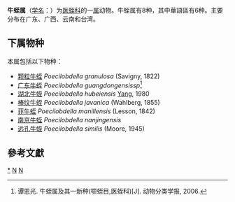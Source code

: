 {{Automatic taxobox
| taxon = Poecilobdella 
| authority = Blanchard, 1893
}}
'''牛蛭属'''（[[学名|学名]]：{{lang|la|''Poecilobdella ''}}）为[[医蛭科|医蛭科]]的一[[属|属]]动物。牛蛭属有8种，其中華語區有6种。主要分布在广东、广西、云南和台湾。

==下属物种==
本属包括以下物种：
* [[颗粒牛蛭|颗粒牛蛭]] ''Poecilobdella granulosa'' (Savigny, 1822)
* [[广东牛蛭|广东牛蛭]] ''Poecilobdella guangdongensissp''<ref>谭恩光. 牛蛭属及其一新种(颚蛭目,医蛭科)[J]. 动物分类学报, 2006.</ref>
* [[湖北牛蛭|湖北牛蛭]] ''Poecilobdella hubeiensis'' [[杨潼|Yang]], 1980
* [[棒纹牛蛭|棒纹牛蛭]] ''Poecilobdella javanica'' (Wahlberg, 1855)
* [[菲牛蛭|菲牛蛭]] ''Poecilobdella manillensis'' (Lesson, 1842)
* [[南京牛蛭|南京牛蛭]] ''Poecilobdella nanjingensis''
* [[远孔牛蛭|远孔牛蛭]] ''Poecilobdella similis'' (Moore, 1945)

==參考文獻==
{{reflist}}

{{taxonbar}}

[[Category:_牛蛭属|*]]
[[Category:_医蛭科|N]]
[[Category:_1893年描述的分类群|N]]